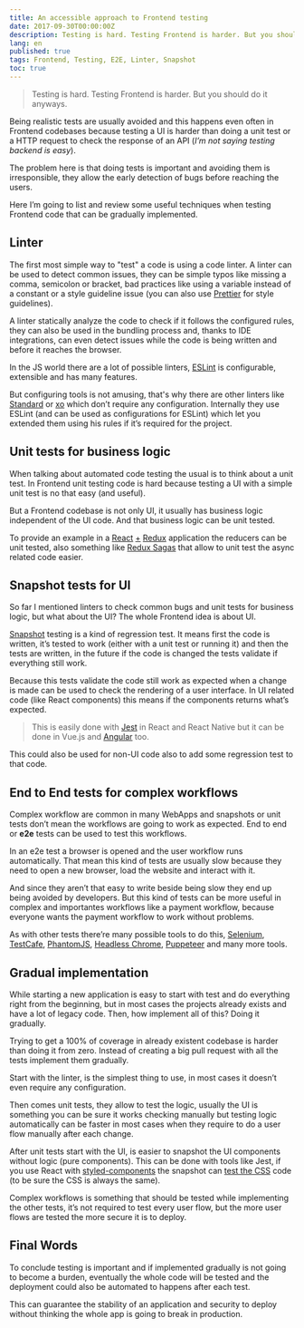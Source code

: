```yaml
---
title: An accessible approach to Frontend testing
date: 2017-09-30T00:00:00Z
description: Testing is hard. Testing Frontend is harder. But you should do it anyways.
lang: en
published: true
tags: Frontend, Testing, E2E, Linter, Snapshot
toc: true
---
```


> Testing is hard. Testing Frontend is harder. But you should do it anyways.

Being realistic tests are usually avoided and this happens even often in Frontend codebases because testing a UI is harder than doing a unit test or a HTTP request to check the response of an API (_I’m not saying testing backend is easy_).

The problem here is that doing tests is important and avoiding them is irresponsible, they allow the early detection of bugs before reaching the users.

Here I’m going to list and review some useful techniques when testing Frontend code that can be gradually implemented.

## Linter

The first most simple way to "test" a code is using a code linter. A linter can be used to detect common issues, they can be simple typos like missing a comma, semicolon or bracket, bad practices like using a variable instead of a constant or a style guideline issue (you can also use [Prettier](https://github.com/prettier/prettier) for style guidelines).

A linter statically analyze the code to check if it follows the configured rules, they can also be used in the bundling process and, thanks to IDE integrations, can even detect issues while the code is being written and before it reaches the browser.

In the JS world there are a lot of possible linters, [ESLint](https://eslint.org/) is configurable, extensible and has many features.

But configuring tools is not amusing, that's why there are other linters like [Standard](https://standardjs.com/) or [xo](https://github.com/sindresorhus/xo) which don’t require any configuration. Internally they use ESLint (and can be used as configurations for ESLint) which let you extended them using his rules if it’s required for the project.

## Unit tests for business logic

When talking about automated code testing the usual is to think about a unit test. In Frontend unit testing code is hard because testing a UI with a simple unit test is no that easy (and useful).

But a Frontend codebase is not only UI, it usually has business logic independent of the UI code. And that business logic can be unit tested.

To provide an example in a [React](https://reactjs.org/) [+](https://github.com/reactjs/react-redux) [Redux](https://redux.js.org/) application the reducers can be unit tested, also something like [Redux Sagas](https://redux-saga.js.org/) that allow to unit test the async related code easier.

## Snapshot tests for UI

So far I mentioned linters to check common bugs and unit tests for business logic, but what about the UI? The whole Frontend idea is about UI.

[Snapshot](https://medium.com/@dschmidt1992/jest-snapshot-testing-3ef9fa1222bb) testing is a kind of regression test. It means first the code is written, it’s tested to work (either with a unit test or running it) and then the tests are written, in the future if the code is changed the tests validate if everything still work.

Because this tests validate the code still work as expected when a change is made can be used to check the rendering of a user interface. In UI related code (like React components) this means if the components returns what’s expected.

> This is easily done with [Jest](https://facebook.github.io/jest/docs/en/snapshot-testing.html) in React and React Native but it can be done in Vue.js and [Angular](https://github.com/synapse-wireless-labs/angular-snapshot-testing) too.

This could also be used for non-UI code also to add some regression test to that code.

## End to End tests for complex workflows

Complex workflow are common in many WebApps and snapshots or unit tests don’t mean the workflows are going to work as expected. End to end or **e2e** tests can be used to test this workflows.

In an e2e test a browser is opened and the user workflow runs automatically. That mean this kind of tests are usually slow because they need to open a new browser, load the website and interact with it.

And since they aren’t that easy to write beside being slow they end up being avoided by developers. But this kind of tests can be more useful in complex and importantes workflows like a payment workflow, because everyone wants the payment workflow to work without problems.

As with other tests there’re many possible tools to do this, [Selenium](https://www.seleniumhq.org/), [TestCafe](https://devexpress.github.io/testcafe/), [PhantomJS](https://phantomjs.org/), [Headless Chrome](https://developers.google.com/web/updates/2017/04/headless-chrome), [Puppeteer](https://github.com/GoogleChrome/puppeteer) and many more tools.

## Gradual implementation

While starting a new application is easy to start with test and do everything right from the beginning, but in most cases the projects already exists and have a lot of legacy code. Then, how implement all of this? Doing it gradually.

Trying to get a 100% of coverage in already existent codebase is harder than doing it from zero. Instead of creating a big pull request with all the tests implement them gradually.

Start with the linter, is the simplest thing to use, in most cases it doesn’t even require any configuration.

Then comes unit tests, they allow to test the logic, usually the UI is something you can be sure it works checking manually but testing logic automatically can be faster in most cases when they require to do a user flow manually after each change.

After unit tests start with the UI, is easier to snapshot the UI components without logic (pure components). This can be done with tools like Jest, if you use React with [styled-components](https://www.styled-components.com/) the snapshot can [test the CSS](https://github.com/styled-components/jest-styled-components) code (to be sure the CSS is always the same).

Complex workflows is something that should be tested while implementing the other tests, it’s not required to test every user flow, but the more user flows are tested the more secure it is to deploy.

## Final Words

To conclude testing is important and if implemented gradually is not going to become a burden, eventually the whole code will be tested and the deployment could also be automated to happens after each test.

This can guarantee the stability of an application and security to deploy without thinking the whole app is going to break in production.
